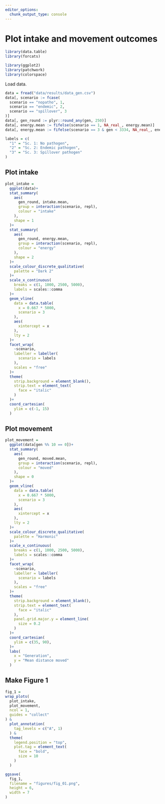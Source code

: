 ```yaml
---
editor_options: 
  chunk_output_type: console
---
```


# Plot intake and movement outcomes

```r
library(data.table)
library(forcats)

library(ggplot2)
library(patchwork)
library(colorspace)
```

Load data.

```r
data = fread("data/results/data_gen.csv")
data[, scenario := fcase(
  scenario == "nopatho", 1,
  scenario == "endemic", 2,
  scenario == "spillover", 3
)]
data[, gen_round := plyr::round_any(gen, 250)]
data[, energy.mean := fifelse(scenario == 1, NA_real_, energy.mean)]
data[, energy.mean := fifelse(scenario == 3 & gen < 3334, NA_real_, energy.mean)]
```

```r
labels = c(
  "1" = "Sc. 1: No pathogen",
  "2" = "Sc. 2: Endemic pathogen",
  "3" = "Sc. 3: Spillover pathogen"
)
```

## Plot intake

```r
plot_intake = 
  ggplot(data)+
  stat_summary(
    aes(
      gen_round, intake.mean,
      group = interaction(scenario, repl),
      colour = "intake"
    ),
    shape = 1
  )+
  stat_summary(
    aes(
      gen_round, energy.mean,
      group = interaction(scenario, repl),
      colour = "energy"
    ),
    shape = 2
  )+
  scale_colour_discrete_qualitative(
    palette = "Dark 2"
  )+
  scale_x_continuous(
    breaks = c(1, 1000, 2500, 5000),
    labels = scales::comma
  )+
  geom_vline(
    data = data.table(
      x = 0.667 * 5000,
      scenario = 3
    ),
    aes(
      xintercept = x
    ),
    lty = 2
  )+
  facet_wrap(
    ~scenario,
    labeller = labeller(
      scenario = labels
    ),
    scales = "free"
  )+
  theme(
    strip.background = element_blank(),
    strip.text = element_text(
      face = "italic"
    )
  )+
  coord_cartesian(
    ylim = c(-1, 15)
  )
```

## Plot movement

```r
plot_movement =
  ggplot(data[gen %% 10 == 0])+
  stat_summary(
    aes(
      gen_round, moved.mean,
      group = interaction(scenario, repl),
      colour = "moved"
    ),
    shape = 0
  )+
  geom_vline(
    data = data.table(
      x = 0.667 * 5000,
      scenario = 3
    ),
    aes(
      xintercept = x
    ),
    lty = 2
  )+
  scale_colour_discrete_qualitative(
    palette = "Harmonic"
  )+
  scale_x_continuous(
    breaks = c(1, 1000, 2500, 5000),
    labels = scales::comma
  )+
  facet_wrap(
    ~scenario,
    labeller = labeller(
      scenario = labels
    ),
    scales = "free"
  )+
  theme(
    strip.background = element_blank(),
    strip.text = element_text(
      face = "italic"
    ),
    panel.grid.major.y = element_line(
      size = 0.2
    )
  )+
  coord_cartesian(
    ylim = c(35, 90),
  )+
  labs(
    x = "Generation",
    y = "Mean distance moved"
  )
```

## Make Figure 1

```r
fig_1 =
wrap_plots(
  plot_intake, 
  plot_movement,
  ncol = 1,
  guides = "collect"
) &
  plot_annotation(
    tag_levels = c("A", 1)
  ) &
  theme(
    legend.position = "top",
    plot.tag = element_text(
      face = "bold",
      size = 10
    )
  )

ggsave(
  fig_1,
  filename = "figures/fig_01.png",
  height = 6,
  width = 7
)
```

